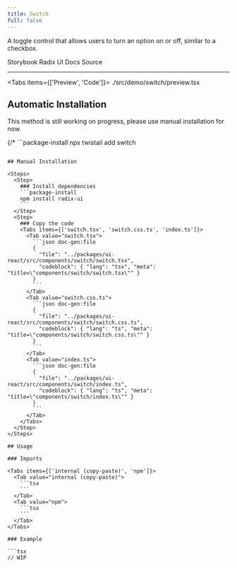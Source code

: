 ```yaml
---
title: Switch
full: false
---
```


A toggle control that allows users to turn an option on or off, similar to a checkbox.

<Badges>
  <BadgeLink href="https://storybook.twistail.com/?path=/docs/base-components-switch--default" external>
    Storybook
  </BadgeLink>
  <BadgeLink href="https://www.radix-ui.com/primitives/docs/components/switch#api-reference" external>
    Radix UI Docs
  </BadgeLink>
  <BadgeLink href="https://github.com/riipandi/twistail/tree/main/packages/ui-react/src/components/switch" external>
    Source
  </BadgeLink>
</Badges>

---


<Tabs items={['Preview', 'Code']}>
  <Tab value="Preview" className="rounded-b-xl flex min-h-44 flex-wrap items-center justify-center gap-4 py-20 not-prose">
    <Demo />
  </Tab>
  <Tab value="Code">
    <include cwd lang="tsx">./src/demo/switch/preview.tsx</include>
  </Tab>
</Tabs>

## Automatic Installation

<Callout type='warn'>
  This method is still working on progress, please use manual installation for now.
</Callout>

{/* ```package-install
npx twistail add switch
``` */}

## Manual Installation

<Steps>
  <Step>
    ### Install dependencies
    ```package-install
    npm install radix-ui
    ```
  </Step>
  <Step>
    ### Copy the code
    <Tabs items={['switch.tsx', 'switch.css.ts', 'index.ts']}>
      <Tab value="switch.tsx">
        ```json doc-gen:file
        {
          "file": "../packages/ui-react/src/components/switch/switch.tsx",
          "codeblock": { "lang": "tsx", "meta": "title=\"components/switch/switch.tsx\"" }
        }
        ```
      </Tab>
      <Tab value="switch.css.ts">
        ```json doc-gen:file
        {
          "file": "../packages/ui-react/src/components/switch/switch.css.ts",
          "codeblock": { "lang": "ts", "meta": "title=\"components/switch/switch.css.ts\"" }
        }
        ```
      </Tab>
      <Tab value="index.ts">
        ```json doc-gen:file
        {
          "file": "../packages/ui-react/src/components/switch/index.ts",
          "codeblock": { "lang": "ts", "meta": "title=\"components/switch/index.ts\"" }
        }
        ```
      </Tab>
    </Tabs>
  </Step>
</Steps>

## Usage

### Imports

<Tabs items={['internal (copy-paste)', 'npm']}>
  <Tab value="internal (copy-paste)">
    ```tsx
    ```
  </Tab>
  <Tab value="npm">
    ```tsx
    ```
  </Tab>
</Tabs>

### Example

```tsx
// WIP
```
